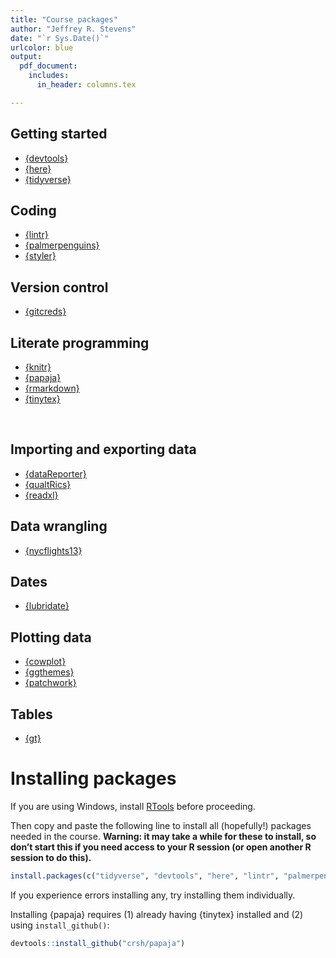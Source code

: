 ```yaml
---
title: "Course packages"
author: "Jeffrey R. Stevens"
date: "`r Sys.Date()`"
urlcolor: blue
output:
  pdf_document: 
    includes:
      in_header: columns.tex

---
```


:::::: {.cols data-latex=""}

::: {.col data-latex="{0.55\textwidth}"}

## Getting started
* [{devtools}](https://devtools.r-lib.org)
* [{here}](https://here.r-lib.org/)
* [{tidyverse}](https://www.tidyverse.org/)

## Coding
* [{lintr}](https://github.com/jimhester/lintr)
* [{palmerpenguins}](https://allisonhorst.github.io/palmerpenguins/)
* [{styler}](https://styler.r-lib.org/)

## Version control
* [{gitcreds}](https://r-lib.github.io/gitcreds/)

## Literate programming
* [{knitr}](https://yihui.org/knitr/)
* [{papaja}](https://github.com/crsh/papaja)
* [{rmarkdown}](https://rmarkdown.rstudio.com/docs/)
* [{tinytex}](https://yihui.org/tinytex/)

:::

::: {.col data-latex="{0.05\textwidth}"}
\ 
<!-- an empty Div (with a white space), serving as
a column separator -->
:::

::: {.col data-latex="{0.4\textwidth}"}

## Importing and exporting data
* [{dataReporter}](https://github.com/ekstroem/dataReporter)
* [{qualtRics}](https://docs.ropensci.org/qualtRics/)
* [{readxl}](https://readxl.tidyverse.org/)

## Data wrangling
* [{nycflights13}](https://github.com/tidyverse/nycflights13)

## Dates
* [{lubridate}](https://lubridate.tidyverse.org/)

## Plotting data
* [{cowplot}](https://wilkelab.org/cowplot/)
* [{ggthemes}](https://github.com/jrnold/ggthemes)
* [{patchwork}](https://patchwork.data-imaginist.com/)

## Tables
* [{gt}](https://gt.rstudio.com/)

:::
::::::

# Installing packages

If you are using Windows, install [RTools](https://cran.r-project.org/bin/windows/Rtools/) before proceeding.

Then copy and paste the following line to install all (hopefully!) packages needed in the course. **Warning: it may take a while for these to install, so don't start this if you need access to your R session (or open another R session to do this).**


```r
install.packages(c("tidyverse", "devtools", "here", "lintr", "palmerpenguins", "styler", "gitcreds", "tinytex", "knitr", "rmarkdown", "dataReporter", "qualtRics", "readxl", "nycflights13", "lubridate", "cowplot", "ggthemes", "patchwork", "gt"))
```

If you experience errors installing any, try installing them individually.


Installing {papaja} requires (1) already having {tinytex} installed and (2) using `install_github()`:

```r
devtools::install_github("crsh/papaja")
```
